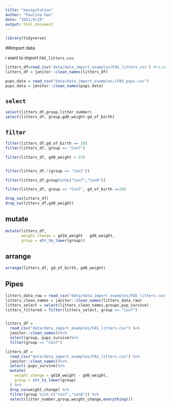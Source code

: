```yaml
---
title: "manipulation"
author: "Paulina Han"
date: "2021/9/28"
output: html_document
---
```


```r
library(tidyverse)

```


##import data

i want to import `FAS_litters.csv`.

```r
litters_df=read_csv('data/data_import_examples/FAS_litters.csv') #re;active
litters_df = janitor::clean_names(litters_df)

pups_data = read_csv("data/data_import_examples//FAS_pups.csv")
pups_data = janitor::clean_names(pups_data)

```

## `select`

```r
select(litters_df,group,litter_number)
select(litters_df, group,gd0_weight:gd_of_birth)
```


## `filter`
```r
filter(litters_df,gd_of_birth == 20)
filter(litters_df, group == "Con7")

filter(litters_df, gd0_weight < 23)


filter(litters_df,!(group == 'Con7'))

filter(litters_df,group%in%c("Con7","Con8"))

filter(litters_df, group == "Con7", gd_of_birth ==20)
```

```r

drop_na(litters_df)
drop_na(litters_df,gd0_weight)
```


## mutate

```r
mutate(litters_df,
       weight_change = gd18_weight - gd0_weight,
       group = str_to_lower(group))
```
## arrange
```r
arrange(litters_df, gd_of_birth, gd0_weight)
```

## Pipes
```r
litters_data_raw = read_csv("data/data_import_examples/FAS_litters.csv")
litters_clean_names = janitor::clean_names(litters_data_raw)
litters_select = select(litters_clean_names,groups,pup_survive)
litters_filtered = filter(litters_select, group == "Con7")


litters_df =
  read_csv("data/data_import_examples/FAS_litters.csv") %>%
  janitor::clean_names()%>%
  select(group, pups_survive)%>%
  filter(group == "Con7")

litters_df =
  read_csv("data/data_import_examples/FAS_litters.csv") %>%
  janitor::clean_names()%>%
  select(-pups_survive)%>%
  mutate(
    weight_change = gd18_weight - gd0_weight,
    group = str_to_lower(group)
  ) %>% 
  drop_na(weight_change) %>% 
  filter(group %in% c("con7","con8")) %>% 
  select(litter_number,group,weight_change,everything())

```



